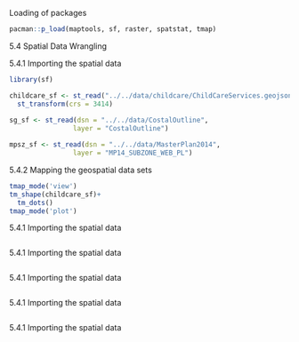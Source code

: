 Loading of packages
```r
pacman::p_load(maptools, sf, raster, spatstat, tmap)
```
5.4 Spatial Data Wrangling

5.4.1 Importing the spatial data
```r
library(sf)

childcare_sf <- st_read("../../data/childcare/ChildCareServices.geojson") %>%
  st_transform(crs = 3414)
  
sg_sf <- st_read(dsn = "../../data/CostalOutline", 
                layer = "CostalOutline")

mpsz_sf <- st_read(dsn = "../../data/MasterPlan2014", 
                layer = "MP14_SUBZONE_WEB_PL")

```

5.4.2 Mapping the geospatial data sets
```r
tmap_mode('view')
tm_shape(childcare_sf)+
  tm_dots()
tmap_mode('plot')
```

5.4.1 Importing the spatial data
```r


```

5.4.1 Importing the spatial data
```r


```

5.4.1 Importing the spatial data
```r


```

5.4.1 Importing the spatial data
```r


```

5.4.1 Importing the spatial data
```r


```